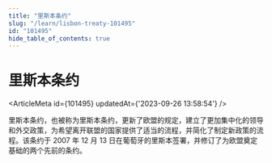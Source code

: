 ```yaml
---
title: "里斯本条约"
slug: "/learn/lisbon-treaty-101495"
id: "101495"
hide_table_of_contents: true
---
```



# 里斯本条约

<ArticleMeta id={101495} updatedAt={'2023-09-26 13:58:54'} />
<div className='border-solid border-b border-t-0 my-4 border-[var(--ifm-color-gray-300)]' />

里斯本条约，也被称为里斯本条约，更新了欧盟的规定，建立了更加集中化的领导和外交政策，为希望离开联盟的国家提供了适当的流程，并简化了制定新政策的流程。该条约于 2007 年 12 月 13 日在葡萄牙的里斯本签署，并修订了为欧盟奠定基础的两个先前的条约。
